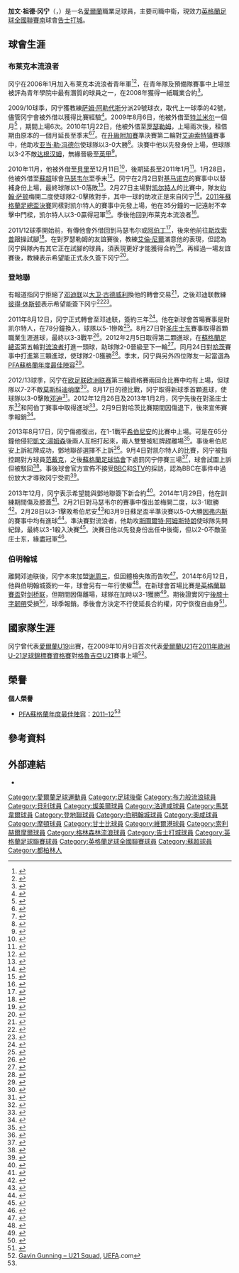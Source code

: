 {{noteta|G1=英超|G2=足球|G3=蘇超|G4=FAcup
|T=zh-hans:加文·冈宁;zh-tw:加文·岡寧;zh-hk:加雲·根寧;
|1=zh-hans:加文·冈宁;zh-tw:加文·岡寧;zh-hk:加雲·根寧;
|2=zh-hans:冈宁;zh-tw:岡寧;zh-hk:根寧;
|3==zh-hans:萨姆·阿勒代斯;zh-tw:森姆·阿勒代斯;zh-hk:森姆·艾拿戴斯;
|4=zh-hans:亚当·勒·冯德尔; zh-hk:阿當·拿·方祖;
|5=zh-hans:大卫·古德威利; zh-hk:大衛·葛維尼;
|6=zh-hans:罗瑟勒姆; zh-hk:洛達咸; zh-tw: 羅瑟漢姆;
}}
{{Infobox football biography
| name              = 加文·冈宁<br>Gavin Gunning
| image             =
| caption           =
| fullname          = Gavin Jude Gunning<ref name="List of Temporary Transfers of Players under Written Contract Between 01/11/2010 and 30/11/2010">{{cite web
| title = List of Temporary Transfers of Players under Written Contract Between 01/11/2010 and 30/11/2010
| url = http://www.thefa.com/TheFA/RulesandRegulations/PlayerRegistrations
| publisher = The Football Association
| format = PDF
| accessdate = 23 November 2010
| archive-date = 2012-09-28
| archive-url = https://web.archive.org/web/20120928054543/http://www.thefa.com/TheFA/RulesandRegulations/PlayerRegistrations
| dead-url = no
}}</ref>
| birth_date        = {{birth date and age|1991|1|26|df=y}}
| birth_place       = [[愛爾蘭|愛爾蘭]][[都柏林|都柏林]]
| currentclub    = [[告士打城足球會|告士打城]]
| height            = {{convert|1.88|m|ftin|0|abbr=on}}
| position          = [[後衛_(足球)|中後衛]]
| youthyears1       = 2000–2004 | youthclubs1 = St. Joseph's Boys
| youthyears2       = 2004–2007 | youthclubs2 = [[克魯寧聯足球會|克魯寧聯]]
| youthyears3       = 2007–2008 | youthclubs3 = [[布莱克本流浪者足球俱乐部|布莱克本流浪者]] 
| years1 = 2008–2011  | clubs1 = [[布莱克本流浪者足球俱乐部|布莱克本流浪者]]           | caps1 = 0  | goals1 = 0
| years2 = 2009       | clubs2 = → [[特兰米尔流浪者足球俱乐部|特兰米尔流浪者]]    | caps2 = 6  | goals2 = 0
| years3 = 2010       | clubs3 = → [[罗瑟勒姆足球俱乐部|罗瑟勒姆]]  | caps3 = 24 | goals3 = 0
| years4 = 2010       | clubs4 = → [[貝里足球俱樂部|貝里]]                          | caps4 = 2  | goals4 = 0
| years5 = 2011       | clubs5 = → [[马瑟韦尔足球俱乐部|马瑟韦尔]]              | caps5 = 14 | goals5 = 0
| years6 = 2011–2014  | clubs6 = [[邓迪联足球俱乐部|邓迪联]]                 | caps6 = 83 | goals6 = 8
| years7 = 2014–2015  | clubs7 = [[伯明翰足球會|伯明翰]]             | caps7 = 0  | goals7 = 0
| years8 = 2015  | clubs8 = [[奥尔德姆足球俱乐部|奥尔德姆]]             | caps8 = 0  | goals8 = 0
| years9 = 2015–2016  | clubs9 = [[邓迪联足球俱乐部|邓迪联]]             | caps9 = 19  | goals9 = 0
| years10 = 2016–2017  | clubs10 = [[格里诺克慕顿足球俱乐部|格里诺克慕顿]]             | caps10 = 10 | goals10 = 0
| years11 = 2017  | clubs11 = [[格林斯比镇足球俱乐部|格林斯比镇]]             | caps11 = 14 | goals11 = 0
| years12 = 2017–2018  | clubs12 = [[韦尔港足球俱乐部|韦尔港]]             | caps12 = 19 | goals12 = 0
| years13 = 2018–2019 | clubs13 = [[格林森林流浪足球俱乐部|格林森林流浪]]            | caps13 = 63 | goals13 = 2
| years14 = 2019 | clubs14 = [[比利列卡足球會|比利列卡]]            | caps14 = 7 | goals14 = 0
| years15 = 2019–2020 | clubs15 = [[索利赫爾摩爾足球會|索利赫爾摩爾]]            | caps15 = 15 | goals15 = 1
| years16 = 2020– | clubs16 = [[告士打城足球會|告士打城]]            | caps16 = 2 | goals16 = 0
| nationalyears1 =           | nationalteam1  = [[愛爾蘭17歲以下國家足球隊|愛爾蘭U17]]
| nationalcaps1  =           | nationalgoals1 =
| nationalyears2 =           | nationalteam2  = [[愛爾蘭19歲以下國家足球隊|愛爾蘭U19]]
| nationalcaps2  =           | nationalgoals2 =
| nationalyears3 = 2009–2012 | nationalteam3  = [[愛爾蘭21歲以下國家足球隊|愛爾蘭U21]]
| nationalcaps3  = 7         | nationalgoals3 = 0
| club-update    = 10:58, 5 May 2015 (UTC)
| nationalteam-update =
}}

'''加文·祖德·冈宁'''（{{lang-en|'''Gavin Jude Gunning'''}}，{{bd|1991年|1月29日|catidx=Gavin, Gunning}}）是一名[[愛爾蘭|愛爾蘭]]職業足球員，主要司職中衛，現效力[[英格蘭足球全國聯賽南|英格蘭足球全國聯賽南]]球會[[告士打城足球會|告士打城]]。

==球會生涯==
===布莱克本流浪者===
冈宁在2006年1月加入布莱克本流浪者青年軍<ref>{{cite news|title=Blackburn Rovers swoop to sign youngster|url=http://news.bbc.co.uk/sport1/hi/football/teams/b/blackburn_rovers/4709832.stm|publisher=BBC Sport|date=13 February 2006|accessdate=31 July 2014}}</ref><ref>{{cite news|title=Rovers beat Chelsea to Irish starlet|url=http://www.lancashiretelegraph.co.uk/archive/2006/02/11/6238927.Rovers_beat_Chelsea_to_Irish_starlet/|publisher=Lancashire Telegraph|date=11 February 2006|accessdate=31 July 2014|deadurl=yes|archiveurl=https://web.archive.org/web/20140808052447/http://www.lancashiretelegraph.co.uk/archive/2006/02/11/6238927.Rovers_beat_Chelsea_to_Irish_starlet/|archivedate=2014年8月8日}}</ref>，在青年隊及預備隊賽事中上場並被評為青年學院中最有潛質的球員之一，在2008年獲得一紙職業合約<ref>{{cite news|title=Young defender pens professional deal|url=http://www.lancashiretelegraph.co.uk/sport/2009015.Young_defender_pens_professional_deal/|publisher=Lancashire Telegraph|date=31 January 2008|accessdate=31 July 2014|archive-date=2014-08-08|archive-url=https://web.archive.org/web/20140808052534/http://www.lancashiretelegraph.co.uk/sport/2009015.Young_defender_pens_professional_deal/|dead-url=no}}</ref>。

2009/10球季，冈宁獲教練[[萨姆·阿勒代斯|萨姆·阿勒代斯]]分派29號球衣，取代上一球季的42號，儘管冈宁會被外借以獲得比賽經驗<ref>{{cite news|title=Blackburn Rovers players on the move|url=http://www.lancashiretelegraph.co.uk/sport/4511290.Blackburn_Rovers_players_on_the_move/|publisher=Lancashire Telegraph|date=24 July 2009|accessdate=31 July 2014|archive-date=2014-10-25|archive-url=https://web.archive.org/web/20141025155532/http://www.lancashiretelegraph.co.uk/sport/4511290.Blackburn_Rovers_players_on_the_move/|dead-url=no}}</ref>。2009年8月6日，他被外借至[[特兰米尔流浪者足球俱乐部|特兰米尔]]一個月<ref>{{cite web|title=Tranmere snap up defender Gunning|url=http://news.bbc.co.uk/sport1/hi/football/teams/t/tranmere_rovers/8187882.stm|publisher=BBC Sport|date=6 August 2009|accessdate=7 November 2013}}</ref> ，期間上場6次。2010年1月22日，他被外借至[[罗瑟勒姆足球俱乐部|罗瑟勒姆]]，上場兩次後，租借期由原本的一個月延長至季末<ref>{{cite web|title=Millers land Gunning on loan|url=http://www1.skysports.com/football/news/11794/5879223/millers-land-gunning-on-loan|publisher=Sky Sports|date=22 January 2010|accessdate=7 November 2013|archive-date=2014-10-25|archive-url=https://web.archive.org/web/20141025162438/http://www1.skysports.com/football/news/11794/5879223/millers-land-gunning-on-loan|dead-url=no}}</ref><ref>{{cite web|url=http://news.bbc.co.uk/sport2/hi/football/teams/r/rotherham_utd/8492325.stm|title=Rotherham in triple loan signing|publisher=BBC Sport|accessdate=31 July 2014|date=1 February 2010|archiveurl=https://web.archive.org/web/20100204164055/http://news.bbc.co.uk/sport2/hi/football/teams/r/rotherham_utd/8492325.stm|archivedate=2010年2月4日|deadurl=yes}}</ref>。在[[2009年至2010年英格蘭足球乙級聯賽#附加賽|升級附加賽]]準決賽第二輪對[[艾迪索特镇足球俱乐部|艾迪索特镇]]賽事中，他助攻[[亚当·勒·冯德尔|亚当·勒·冯德尔]]使球隊以3-0大勝<ref>{{cite news|title=Rotherham 2 – 0 Aldershot (agg 3 – 0)|url=http://news.bbc.co.uk/sport1/hi/football/eng_div_3/8682172.stm|publisher=BBC Sport|date=19 May 2010|accessdate=31 July 2014|archive-date=2010-05-22|archive-url=https://web.archive.org/web/20100522124434/http://news.bbc.co.uk/sport1/hi/football/eng_div_3/8682172.stm|dead-url=no}}</ref>。決賽中他以先發身份上場，但球隊以3-2不敵[[达根汉姆和雷德布里奇足球俱乐部|达根汉姆]]，無緣晉級至[[英甲|英甲]]<ref>{{cite news|title=Dagenham & Redbridge 3 – 2 Rotherham United|url=http://news.bbc.co.uk/sport1/hi/football/eng_div_3/8701564.stm|publisher=BBC Sport|date=30 May 2010|accessdate=31 July 2014|archive-date=2010-05-31|archive-url=https://web.archive.org/web/20100531195834/http://news.bbc.co.uk/sport1/hi/football/eng_div_3/8701564.stm|dead-url=no}}</ref>。

2010年11月，他被外借至[[貝里足球俱樂部|貝里]]至12月11日<ref>{{cite web|url=http://www.buryfc.co.uk/page/LatestNews/0,,10422~2216957,00.html|title=Rover Gunning in|publisher=Bury FC|accessdate=12 November 2010|date=12 November 2010|deadurl=yes|archiveurl=https://web.archive.org/web/20111004040242/http://www.buryfc.co.uk/page/LatestNews/0,,10422~2216957,00.html|archivedate=2011年10月4日}}</ref>，後期延長至2011年1月<ref>{{cite web|url=http://news.bbc.co.uk/sport1/hi/football/teams/b/bury/9276610.stm|title=Bury extend loan spell of Blackburn's Gavin Gunning|publisher=[[BBC_Sport|BBC Sport]]|accessdate=10 December 2010|date=16 December 2010}}</ref>。1月28日，他被外借至[[蘇超|蘇超]]球會[[马瑟韦尔足球俱乐部|马瑟韦尔]]至季末<ref>{{cite web|url=http://news.bbc.co.uk/sport1/hi/football/teams/m/motherwell/9380320.stm|title=Motherwell sign Gunning and extend Humphrey contract|publisher=BBC Sport|accessdate=28 January 2011|date=28 January 2011|archive-date=2019-12-10|archive-url=https://web.archive.org/web/20191210211717/http://news.bbc.co.uk/sport1/hi/football/teams/m/motherwell/9380320.stm|dead-url=no}}</ref>。冈宁在2月2日對[[基马诺克足球俱乐部|基马诺克]]的賽事中以替補身份上場，最終球隊以1-0落敗<ref>{{cite news|title=Motherwell 0 – 1 Kilmarnock|url=http://news.bbc.co.uk/sport1/hi/football/scot_prem/9384338.stm|publisher=BBC Sport|date=2 February 2011|accessdate=31 July 2014}}</ref>。2月27日主場對[[凯尔特人足球俱乐部|凯尔特人]]的比賽中，隊友[[约翰·萨顿|约翰·萨顿]]梅開二度使球隊2-0擊敗對手，其中一球的助攻正是來自冈宁<ref>{{cite web |url=http://news.bbc.co.uk/sport1/hi/football/scot_prem/9406152.stm|title=Motherwell 2–0 Celtic|publisher=[[BBC_Sport|BBC Sport]]| date = 27 February 2011| accessdate = 31 July 2014}}</ref>。[[2011年蘇格蘭足總盃決賽|2011年蘇格蘭足總盃決賽]]同樣對凯尔特人的賽事中先發上場，他在35分鐘的一記遠射不幸擊中門樑，凯尔特人以3-0贏得冠軍<ref>{{cite news|title=Motherwell 0 – 3 Celtic|url=http://news.bbc.co.uk/sport1/hi/football/scot_cups/9491542.stm|work=BBC Sport|date=21 May 2011|accessdate=21 May 2011|archive-date=2011-05-22|archive-url=https://web.archive.org/web/20110522112815/http://news.bbc.co.uk/sport1/hi/football/scot_cups/9491542.stm|dead-url=no}}</ref>。季後他回到布莱克本流浪者<ref>{{cite news|title=Motherwell release eight|url=http://www1.skysports.com/football/news/11694/6962393/motherwell-release-eight|publisher=Sky Sports|date=1 June 2011|accessdate=31 July 2014|archive-date=2014-10-25|archive-url=https://web.archive.org/web/20141025162427/http://www1.skysports.com/football/news/11694/6962393/motherwell-release-eight|dead-url=no}}</ref>。

2011/12球季開始前，有傳他會外借回到马瑟韦尔或[[阿伯丁足球俱乐部|阿伯丁]]<ref>{{cite news|title=Motherwell and Aberdeen chase Blackburn's Gunning|url=http://www.bbc.co.uk/sport/0/football/14001824|publisher=BBC Sport|date=2 July 2011|accessdate=31 July 2014|archive-date=2013-12-10|archive-url=https://web.archive.org/web/20131210075750/http://www.bbc.co.uk/sport/0/football/14001824|dead-url=no}}</ref>，後來他前往[[斯坎索普联足球俱乐部|斯坎索普]]跟操試腳<ref>{{cite news|title=Blackburn Rovers defender on trial at Scunthorpe|url=http://www.lancashiretelegraph.co.uk/sport/9165298.Blackburn_Rovers_defender_on_trial_at_Scunthorpe/|publisher=Lancashire Telegraph|date=28 July 2011|accessdate=31 July 2014|archive-date=2014-10-25|archive-url=https://web.archive.org/web/20141025155536/http://www.lancashiretelegraph.co.uk/sport/9165298.Blackburn_Rovers_defender_on_trial_at_Scunthorpe/|dead-url=no}}</ref>。在對罗瑟勒姆的友誼賽後，教練[[艾倫·尼爾|艾倫·尼爾]]滿意他的表現，但認為冈宁與隊內有其它正在試腳的球員，須表現更好才能獲得合約<ref>{{cite news|title=Knill wants more from trialists|url=http://www1.skysports.com/football/news/11694/7065382/knill-wants-more-from-trialists|publisher=Sky Sports|date=28 July 2011|accessdate=31 July 2014|archive-date=2014-10-25|archive-url=https://web.archive.org/web/20141025162430/http://www1.skysports.com/football/news/11694/7065382/knill-wants-more-from-trialists|dead-url=no}}</ref>。再經過一場友誼賽後，教練表示希望能正式永久簽下冈宁<ref>{{cite news|title=Knill gunning for Gavin capture|url=http://www1.skysports.com/football/news/11694/7077656/knill-gunning-for-gavin-capture|publisher=Sky Sports|date=2 August 2011|accessdate=31 July 2014|archive-date=2014-10-25|archive-url=https://web.archive.org/web/20141025162432/http://www1.skysports.com/football/news/11694/7077656/knill-gunning-for-gavin-capture|dead-url=no}}</ref>。

===登地聯===
有報道指冈宁拒絕了[[邓迪联足球俱乐部|邓迪联]]以[[大卫·古德威利|大卫·古德威利]]換他的轉會交易<ref>{{cite news|title=Gunning 'rejects' Terrors move|url=http://www1.skysports.com/football/news/11694/7074077/gunning-rejects-terrors-move|publisher=Sky Sports|date=31 July 2011|accessdate=31 July 2014|archive-date=2015-06-06|archive-url=https://web.archive.org/web/20150606204323/http://www1.skysports.com/football/news/11694/7074077/gunning-rejects-terrors-move|dead-url=no}}</ref>，之後邓迪联教練[[彼得·休斯顿|彼得·休斯顿]]表示希望能簽下冈宁<ref>{{cite news|title=Blackburn's Gavin Gunning offered Dundee Utd contract|url=http://www.bbc.co.uk/sport/0/football/14395219|publisher=BBC Sport|date=4 August 2011|accessdate=31 July 2014|archive-date=2014-10-19|archive-url=https://web.archive.org/web/20141019110809/http://www.bbc.co.uk/sport/0/football/14395219|dead-url=no}}</ref><ref>{{cite news|title=Tangerines after Gunning|url=http://www1.skysports.com/football/news/11694/7079884/tangerines-after-gunning|publisher=Sky Sports|date=4 August 2011|accessdate=31 July 2014|archive-date=2015-06-06|archive-url=https://web.archive.org/web/20150606204401/http://www1.skysports.com/football/news/11694/7079884/tangerines-after-gunning|dead-url=no}}</ref>。

2011年8月12日，冈宁正式轉會至邓迪联，簽約三年<ref>{{cite web|title=Terrors confirm Gunning deal|url=http://www.skysports.com/story/0,19528,11676_7095848,00.html|publisher=Sky Sports|accessdate=12 August 2011|archive-date=2015-09-24|archive-url=https://web.archive.org/web/20150924143556/http://www.skysports.com/story/0,19528,11676_7095848,00.html|dead-url=no}}</ref>。他在新球會首場賽事是對凯尔特人，在78分鐘換入，球隊以5-1慘敗<ref>{{cite news|title=Celtic 5–1 Dundee Utd|url=http://www.bbc.co.uk/sport/0/football/14429772|publisher=BBC Sport|date=13 August 2011|accessdate=31 July 2014|archive-date=2012-12-05|archive-url=https://www.webcitation.org/6Ch9vmulr?url=http://www.bbc.co.uk/sport/0/football/14429772|dead-url=no}}</ref>。8月27日對[[圣庄士东足球俱乐部|圣庄士东]]賽事取得首顆職業生涯進球，最終以3-3戰平<ref>{{cite news|title=St Johnstone 3 – 3 Dundee United|url=http://www.bbc.co.uk/sport/0/football/14600497|publisher=BBC Sport|date=27 August 2011|accessdate=31 July 2014|archive-date=2014-10-19|archive-url=https://web.archive.org/web/20141019112327/http://www.bbc.co.uk/sport/0/football/14600497|dead-url=no}}</ref>。2012年2月5日取得第二顆進球，在[[蘇格蘭足總盃|蘇格蘭足總盃]]第五輪對[[流浪者足球俱乐部|流浪者]]打進一頭球，助球隊2-0晉級至下一輪<ref>{{cite news|title=McCoist slams shabby defending|url=http://www1.skysports.com/football/news/11694/7489998/mccoist-slams-shabby-defending|publisher=Sky Sports|date=5 February 2012|accessdate=31 July 2014|archive-date=2015-11-17|archive-url=https://web.archive.org/web/20151117033549/http://www.skysports.com/football/news/11694/7489998/mccoist-slams-shabby-defending|dead-url=no}}</ref>。同月24日對[[哈茨足球俱乐部|哈茨]]賽事中打進第三顆進球，使球隊2-0獲勝<ref>{{cite news|title=Hearts 0–2 Dundee United|url=http://www.bbc.co.uk/sport/0/football/17093481|publisher=BBC Sport|date=24 February 2012|accessdate=31 July 2014|archive-date=2014-10-19|archive-url=https://web.archive.org/web/20141019110755/http://www.bbc.co.uk/sport/0/football/17093481|dead-url=no}}</ref>。季末，冈宁與另外四位隊友一起當選為[[PFA蘇格蘭年度最佳陣容|PFA蘇格蘭年度最佳陣容]]<ref name=PFA1112>{{cite web |title=PFA Scotland SPL Team of the Year |author=Ross, Jack |url=http://pfascotland.co.uk/2012/news/pfa-scotland-spl-team-of-the-year/ |publisher=PFA Scotland |date=4 May 2012 |accessdate=1 September 2013 |archive-date=2016-03-31 |archive-url=https://web.archive.org/web/20160331002054/http://pfascotland.co.uk/2012/news/pfa-scotland-spl-team-of-the-year/ |dead-url=no }}</ref>。

2012/13球季，冈宁在[[欧足联欧洲联赛|欧足联欧洲联赛]]第三輪資格賽兩回合比賽中均有上場，但球隊以7-2不敵[[莫斯科迪纳摩足球俱乐部|莫斯科迪纳摩]]<ref>{{cite news|title=Europa League qualifying: Dinamo Moscow 5–0 Dundee Utd (agg 7–2)|url=http://www.bbc.co.uk/sport/0/football/19090493|publisher=BBC Sport|date=8 August 2012|accessdate=31 July 2014|archive-date=2014-08-16|archive-url=https://web.archive.org/web/20140816205527/http://www.bbc.co.uk/sport/0/football/19090493|dead-url=no}}</ref>。8月17日的德比戰，冈宁取得新球季首顆進球，使球隊以3-0擊敗[[邓迪足球俱乐部|邓迪]]<ref>{{cite news|title=Dundee Utd 3–0 Dundee|url=http://www.bbc.co.uk/sport/0/football/19231347|publisher=BBC Sport|date=17 August 2012|accessdate=31 July 2014|archive-date=2012-11-14|archive-url=https://web.archive.org/web/20121114082229/http://www.bbc.co.uk/sport/0/football/19231347|dead-url=no}}</ref>。2012年12月26日及2013年1月2月，冈宁先後在對圣庄士东<ref>{{cite news|title=Dundee Utd 1–1 St Johnstone|url=http://www.bbc.co.uk/sport/0/football/20778849|publisher=BBC Sport|date=24 December 2012|accessdate=31 July 2014|archive-date=2014-10-19|archive-url=https://web.archive.org/web/20141019110804/http://www.bbc.co.uk/sport/0/football/20778849|dead-url=no}}</ref>和阿伯丁賽事中取得進球<ref>{{cite news|title=Aberdeen 2–2 Dundee Utd|url=http://www.bbc.co.uk/sport/0/football/20843051|publisher=BBC Sport|date=1 January 2013|accessdate=31 July 2014|archive-date=2013-01-19|archive-url=https://web.archive.org/web/20130119194220/http://www.bbc.co.uk/sport/0/football/20843051|dead-url=no}}</ref>。2月9日對哈茨比賽期間因傷退下，後來宣佈賽季報銷<ref>{{cite news|title=Dundee United star Gavin Gunning out for the season|url=http://www.thecourier.co.uk/sport/football/dundee-united/dundee-united-star-gavin-gunning-out-for-the-season-1.69335|publisher=The Courier|date=15 February 2013|accessdate=31 July 2014|deadurl=yes|archiveurl=https://web.archive.org/web/20140808040413/http://www.thecourier.co.uk/sport/football/dundee-united/dundee-united-star-gavin-gunning-out-for-the-season-1.69335|archivedate=2014年8月8日}}</ref>。

2013年8月17日，冈宁傷癒復出，在1-1戰平[[希伯尼安足球俱乐部|希伯尼安]]的比賽中上場。可是在65分鐘他侵犯[[凱文·湯姆森|凱文·湯姆森]]後兩人互相打起來，兩人雙雙被紅牌趕離場<ref>{{cite news|title=Hibernian 1 – 1 Dundee United|url=http://www.bbc.co.uk/sport/0/football/23644920|publisher=BBC Sport|date=17 August 2013|accessdate=31 July 2014|archive-date=2014-10-19|archive-url=https://web.archive.org/web/20141019105247/http://www.bbc.co.uk/sport/0/football/23644920|dead-url=no}}</ref>。事後希伯尼安上訴紅牌成功，鄧地聯卻選擇不上訴<ref>{{cite news|title=Hibernian: Kevin Thomson red card upheld by Scottish FA|url=http://www.bbc.co.uk/sport/0/football/23769020|publisher=BBC Sport|date=22 August 2013|accessdate=31 July 2014|archive-date=2014-10-19|archive-url=https://web.archive.org/web/20141019110812/http://www.bbc.co.uk/sport/0/football/23769020|dead-url=no}}</ref>。9月4日對凯尔特人的比賽，冈宁被指控踢對方球員[[维吉尔·范戴克|范戴克]]，之後[[蘇格蘭足球協會|蘇格蘭足球協會]]下處罰冈宁停賽三場<ref>{{cite web|title=Dundee Utd: Gavin Gunning faces SFA hearing over alleged kick|url=http://www.bbc.co.uk/sport/0/football/23957708|publisher=BBC Sport|date=4 September 2013|accessdate=7 November 2013|archive-date=2013-09-07|archive-url=https://web.archive.org/web/20130907065029/http://www.bbc.co.uk/sport/0/football/23957708|dead-url=no}}</ref>，球會試圖上訴但被駁回<ref>{{cite web|title=Dundee United's Gavin Gunning receives three-match ban|url=http://www.bbc.co.uk/sport/0/football/23978845|publisher=BBC Sport|date=5 September 2013|accessdate=7 November 2013|archive-date=2013-09-08|archive-url=https://web.archive.org/web/20130908223648/http://www.bbc.co.uk/sport/0/football/23978845|dead-url=no}}</ref>。事後球會官方宣佈不接受[[BBC|BBC]]和[[蘇格蘭電視台|STV]]的採訪，認為BBC在事件中過份放大才導致冈宁受罰<ref>{{cite news|title=Dundee United ban the BBC over the controversial three-match suspension for Gavin Gunning|url=http://www.dailyrecord.co.uk/sport/football/football-news/dundee-united-ban-bbc-over-2255111|publisher=Daily Record|date=6 September 2013|accessdate=31 July 2014|archive-date=2015-09-24|archive-url=https://web.archive.org/web/20150924164116/http://www.dailyrecord.co.uk/sport/football/football-news/dundee-united-ban-bbc-over-2255111|dead-url=no}}</ref>。

2013年12月，冈宁表示希望能與鄧地聯簽下新合約<ref>{{cite news|title=Dundee United defender Gavin Gunning hopeful over new contract|url=http://www1.skysports.com/football/news/11694/9078622/dundee-united-defender-gavin-gunning-hopeful-over-new-contract|publisher=Sky Sports|date=18 December 2013|accessdate=31 July 2014|archive-date=2014-10-25|archive-url=https://web.archive.org/web/20141025162424/http://www1.skysports.com/football/news/11694/9078622/dundee-united-defender-gavin-gunning-hopeful-over-new-contract|dead-url=no}}</ref>。2014年1月29日，他在訓練期間傷及膝蓋<ref>{{cite news|title=Gavin Gunning a doubt for Dundee United’s trip to Partick Thistle|url=http://www.thecourier.co.uk/sport/football/dundee-united/gavin-gunning-a-doubt-for-dundee-united-s-trip-to-partick-thistle-1.193130|publisher=The Courier|date=29 January 2014|accessdate=31 July 2014|deadurl=yes|archiveurl=https://web.archive.org/web/20140808040405/http://www.thecourier.co.uk/sport/football/dundee-united/gavin-gunning-a-doubt-for-dundee-united-s-trip-to-partick-thistle-1.193130|archivedate=2014年8月8日}}</ref>。2月21日對马瑟韦尔的賽事中復出並梅開二度，以3-1取勝<ref>{{cite news|title=Dundee United 3 – 1 Motherwell|url=http://www.bbc.co.uk/sport/0/football/26183919|publisher=BBC Sport|date=21 February 2014|accessdate=31 July 2014|archive-date=2014-03-10|archive-url=https://web.archive.org/web/20140310182353/http://www.bbc.co.uk/sport/0/football/26183919|dead-url=no}}</ref>。2月28日以3-1擊敗希伯尼安<ref>{{cite news|title=Hibernian 1 – 3 Dundee United|url=http://www.bbc.co.uk/sport/0/football/26284176|publisher=BBC Sport|date=28 February 2014|accessdate=31 July 2014|archive-date=2014-03-15|archive-url=https://web.archive.org/web/20140315071245/http://www.bbc.co.uk/sport/0/football/26284176|dead-url=no}}</ref>和3月9日蘇足盃半準決賽以5-0大勝[[因弗内斯足球俱乐部|因弗内斯]]的賽事中均有進球<ref>{{cite news|title=Inverness CT 0–5 Dundee United|url=http://www.bbc.co.uk/sport/0/football/26404295|publisher=BBC Sport|date=9 March 2014|accessdate=31 July 2014|archive-date=2014-03-15|archive-url=https://web.archive.org/web/20140315173706/http://www.bbc.co.uk/sport/0/football/26404295|dead-url=no}}</ref>。準決賽對流浪者，他助攻[[斯圖爾特·阿姆斯特朗|斯圖爾特·阿姆斯特朗]]使球隊先開紀錄，最終以3-1殺入決賽<ref>{{cite news|title=Rangers 1 Dundee United 3: Nightmare for Rangers keeper Steve Simonsen as Terrors book their place in the Scottish Cup final|url=http://www.dailyrecord.co.uk/sport/football/football-match-reports/rangers-1-dundee-united-3-3404506|publisher=Daily Record|date=12 April 2014|accessdate=31 July 2014|archive-date=2016-02-17|archive-url=https://web.archive.org/web/20160217073320/http://www.dailyrecord.co.uk/sport/football/football-match-reports/rangers-1-dundee-united-3-3404506|dead-url=no}}</ref>。決賽日他以先發身份出任中後衛，但以2-0不敵圣庄士东，緣盡冠軍<ref>{{cite news|title=Scottish Cup Final: St Johnstone 2 – 0 Dundee United|url=http://www.bbc.co.uk/sport/0/football/27354162|publisher=BBC Sport|date=17 May 2014|accessdate=31 July 2014|archive-date=2015-06-20|archive-url=https://web.archive.org/web/20150620123906/http://www.bbc.co.uk/sport/0/football/27354162|dead-url=no}}</ref>。

===伯明翰城===
離開邓迪联後，冈宁本來加盟[[谢周三足球俱乐部|谢周三]]，但因體檢失敗而告吹<ref>{{cite news |title=Gavin Gunning fails medical |url=http://www.heraldscotland.com/sport/football/gunning-move-to-sheffield-shot-down-by-failed-medical.24425230 |newspaper=The Herald |location=Scotland |date=6 June 2014 |accessdate=6 June 2014 |archive-date=2014-06-06 |archive-url=https://web.archive.org/web/20140606071952/http://www.heraldscotland.com/sport/football/gunning-move-to-sheffield-shot-down-by-failed-medical.24425230 |dead-url=no }}</ref>。2014年6月12日，他與伯明翰城簽約一年，球會另有一年行使權<ref>{{cite news |url=http://www.bbc.co.uk/sport/0/football/27809809 |title=Birmingham sign Gavin Gunning, David Edgar & Wes Thomas |publisher=BBC Sport |date=12 June 2014 |accessdate=13 August 2014 |archive-date=2014-08-16 |archive-url=https://web.archive.org/web/20140816151402/http://www.bbc.co.uk/sport/0/football/27809809 |dead-url=no }}</ref>。在新球會首場比賽是[[英格蘭聯賽盃|英格蘭聯賽盃]]對[[剑桥联足球俱乐部|剑桥联]]，但期間因傷離場，球隊在加時以3-1獲勝<ref>{{cite news |url=http://www.birminghammail.co.uk/sport/football/match-reports/birmingham-city-3-cambridge-united-7604157 |title=Birmingham City 3 Cambridge United 1 |first=Colin |last=Tattum |newspaper=Birmingham Mail |date=12 August 2014 |accessdate=13 August 2014 |archive-date=2015-09-24 |archive-url=https://web.archive.org/web/20150924052108/http://www.birminghammail.co.uk/sport/football/match-reports/birmingham-city-3-cambridge-united-7604157 |dead-url=no }}</ref>。期後證實冈宁[[後膝十字韌帶|後膝十字韌帶]]受損<ref>{{cite news |url=http://www.birminghammail.co.uk/sport/football/football-news/birmingham-city-blues-blow-gavin-7616151 |title=Blues blow as Gavin Gunning is ruled out for several months |first=Colin |last=Tattum |newspaper=Birmingham Mail |date=14 August 2014 |accessdate=14 August 2014 |archive-date=2015-09-24 |archive-url=https://web.archive.org/web/20150924004049/http://www.birminghammail.co.uk/sport/football/football-news/birmingham-city-blues-blow-gavin-7616151 |dead-url=no }}</ref>，球季報銷。季後會方決定不行使延長合約權，冈宁恢復自由身<ref>{{cite web |url=http://www.bcfc.com/news/article/birmingham-city-2441045.aspx |title=Blues announce squad departures |first=Colin |last=Tattum |publisher=Birmingham City F.C. |date=5 May 2015 |accessdate=5 May 2015 |archive-date=2015-05-19 |archive-url=https://web.archive.org/web/20150519000106/http://www.bcfc.com/news/article/birmingham-city-2441045.aspx |dead-url=no }}</ref>。

==國家隊生涯==
冈宁曾代表[[愛爾蘭19歲以下國家足球隊|愛爾蘭U19]]出賽，在2009年10月9日首次代表[[愛爾蘭21歲以下國家足球隊|愛爾蘭U21]]在[[2011年歐洲U-21足球錦標賽資格賽|2011年歐洲U-21足球錦標賽資格賽]]對[[格魯吉亞21歲以下國家足球隊|格魯吉亞U21]]賽事上場<ref name="Gunning Under 21's">[http://www.uefa.com/under21/teams/player=1906056/index.html Gavin Gunning – U21 Squad], [[UEFA|UEFA]].com</ref>。

==榮譽==
'''個人榮譽'''
*[[PFA蘇格蘭年度最佳陣容|PFA蘇格蘭年度最佳陣容]]：[[PFA蘇格蘭年度最佳陣容|2011–12]]<ref name=PFA1112/>

==參考資料==
{{reflist|2}}

==外部連結==
*{{soccerbase|50869}}

{{DEFAULTSORT:Gunning, Gavin}}
[[Category:愛爾蘭足球運動員|Category:愛爾蘭足球運動員]]
[[Category:足球後衛|Category:足球後衛]]
[[Category:布力般流浪球員|Category:布力般流浪球員]]
[[Category:貝利球員|Category:貝利球員]]
[[Category:燦美爾球員|Category:燦美爾球員]]
[[Category:洛達咸球員|Category:洛達咸球員]]
[[Category:馬瑟韋爾球員|Category:馬瑟韋爾球員]]
[[Category:登地聯球員|Category:登地聯球員]]
[[Category:伯明翰城球員|Category:伯明翰城球員]]
[[Category:奧咸球員|Category:奧咸球員]]
[[Category:摩頓球員|Category:摩頓球員]]
[[Category:甘士比球員|Category:甘士比球員]]
[[Category:維爾港球員|Category:維爾港球員]]
[[Category:索利赫爾摩爾球員|Category:索利赫爾摩爾球員]]
[[Category:格林森林流浪球員|Category:格林森林流浪球員]]
[[Category:告士打城球員|Category:告士打城球員]]
[[Category:英格蘭足球聯賽球員|Category:英格蘭足球聯賽球員]]
[[Category:英格蘭足球全國聯賽球員|Category:英格蘭足球全國聯賽球員]]
[[Category:蘇超球員|Category:蘇超球員]]
[[Category:都柏林人|Category:都柏林人]]